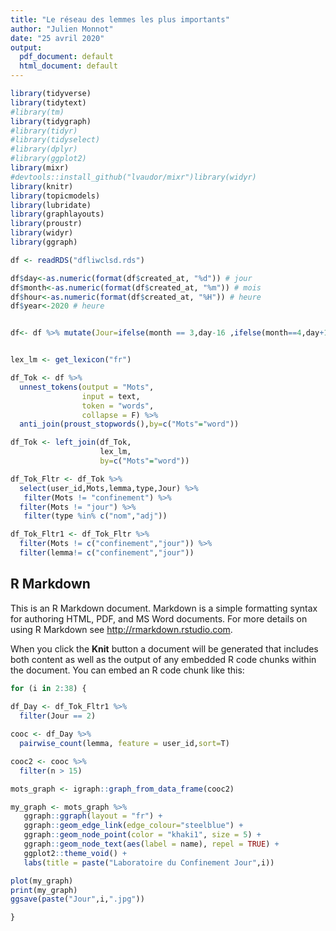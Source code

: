 ```yaml
---
title: "Le réseau des lemmes les plus importants"
author: "Julien Monnot"
date: "25 avril 2020"
output:
  pdf_document: default
  html_document: default
---
```


```r
library(tidyverse)
library(tidytext)
#library(tm)
library(tidygraph)
#library(tidyr)
#library(tidyselect)
#library(dplyr)
#library(ggplot2)
library(mixr)
#devtools::install_github("lvaudor/mixr")library(widyr)
library(knitr)
library(topicmodels)
library(lubridate)
library(graphlayouts)
library(proustr)
library(widyr)
library(ggraph)

df <- readRDS("dfliwclsd.rds")

df$day<-as.numeric(format(df$created_at, "%d")) # jour
df$month<-as.numeric(format(df$created_at, "%m")) # mois
df$hour<-as.numeric(format(df$created_at, "%H")) # heure
df$year<-2020 # heure


df<- df %>% mutate(Jour=ifelse(month == 3,day-16 ,ifelse(month==4,day+15,0) ))


lex_lm <- get_lexicon("fr")

df_Tok <- df %>%
  unnest_tokens(output = "Mots",
                input = text,
                token = "words",
                collapse = F) %>%
  anti_join(proust_stopwords(),by=c("Mots"="word"))

df_Tok <- left_join(df_Tok,
                    lex_lm,
                    by=c("Mots"="word"))

df_Tok_Fltr <- df_Tok %>%
  select(user_id,Mots,lemma,type,Jour) %>%
   filter(Mots != "confinement") %>%
  filter(Mots != "jour") %>%
   filter(type %in% c("nom","adj")) 

df_Tok_Fltr1 <- df_Tok_Fltr %>%
  filter(Mots != c("confinement","jour")) %>%
  filter(lemma!= c("confinement","jour"))

```

## R Markdown

This is an R Markdown document. Markdown is a simple formatting syntax for authoring HTML, PDF, and MS Word documents. For more details on using R Markdown see <http://rmarkdown.rstudio.com>.

When you click the **Knit** button a document will be generated that includes both content as well as the output of any embedded R code chunks within the document. You can embed an R code chunk like this:

```r


for (i in 2:38) {
  
df_Day <- df_Tok_Fltr1 %>%
  filter(Jour == 2)

cooc <- df_Day %>%
  pairwise_count(lemma, feature = user_id,sort=T) 

cooc2 <- cooc %>%
  filter(n > 15)

mots_graph <- igraph::graph_from_data_frame(cooc2)

my_graph <- mots_graph %>%
   ggraph::ggraph(layout = "fr") +
   ggraph::geom_edge_link(edge_colour="steelblue") +
   ggraph::geom_node_point(color = "khaki1", size = 5) +
   ggraph::geom_node_text(aes(label = name), repel = TRUE) +
   ggplot2::theme_void() + 
   labs(title = paste("Laboratoire du Confinement Jour",i))

plot(my_graph)
print(my_graph)
ggsave(paste("Jour",i,".jpg"))

}



```

